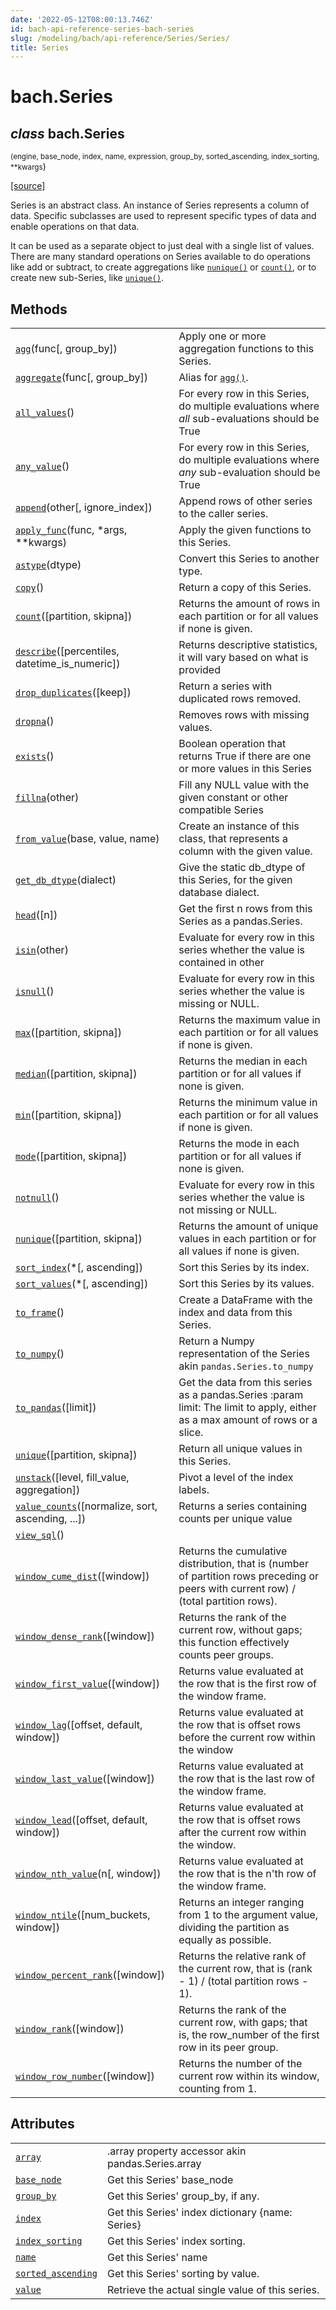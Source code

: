 ```yaml
---
date: '2022-05-12T08:00:13.746Z'
id: bach-api-reference-series-bach-series
slug: /modeling/bach/api-reference/Series/Series/
title: Series
---
```


# bach.Series

<div className="class">

## <span className="type-annotation"><em>class</em></span> <span className="additional-name">bach.</span><span className="name">Series</span>

<small className="parameter-list">(<span className="parameter" id="engine">engine</span>, <span className="parameter" id="base_node">base_node</span>, <span className="parameter" id="index">index</span>, <span className="parameter" id="name">name</span>, <span className="parameter" id="expression">expression</span>, <span className="parameter" id="group_by">group_by</span>, <span className="parameter" id="sorted_ascending">sorted_ascending</span>, <span className="parameter" id="index_sorting">index_sorting</span>, <span className="parameter" id="**">\*\*kwargs</span></small>)


&#8203;<span className="view-source">[[source]](https://github.com/objectiv/objectiv-analytics/blob/main/bach/bach/series/series.py)</span>

<div className="content">

Series is an abstract class. An instance of Series represents a column of data. Specific subclasses are
used to represent specific types of data and enable operations on that data.

It can be used as a separate object to just deal with a single list of values. There are many standard
operations on Series available to do operations like add or subtract, to create aggregations like
[`nunique()`](/modeling/bach/api-reference/Series/bach.Series.nunique.mdx) or [`count()`](/modeling/bach/api-reference/Series/bach.Series.count.mdx), or to create new sub-Series, like [`unique()`](/modeling/bach/api-reference/Series/bach.Series.unique.mdx).

## Methods

<div className="table-autosummary">

|                                                   |                                                                                                                                                                                                     |
| ------------------------------------------------- | -------------------------------------------------------------------------------------------------------------------------------------------------------------------------------------------------- |
| [`agg`](/modeling/bach/api-reference/Series/bach.Series.agg.mdx)(func[, group_by])                             | Apply one or more aggregation functions to this Series.                                                                                                                                             |
| [`aggregate`](/modeling/bach/api-reference/Series/bach.Series.aggregate.mdx)(func[, group_by])                       | Alias for [`agg()`](/modeling/bach/api-reference/Series/bach.Series.agg.mdx).                                                                                                                                                                                    |
| [`all_values`](/modeling/bach/api-reference/Series/bach.Series.all_values.mdx)()                                      | For every row in this Series, do multiple evaluations where _all_ sub-evaluations should be True                                                                                                    |
| [`any_value`](/modeling/bach/api-reference/Series/bach.Series.any_value.mdx)()                                       | For every row in this Series, do multiple evaluations where _any_ sub-evaluation should be True                                                                                                     |
| [`append`](/modeling/bach/api-reference/Series/bach.Series.append.mdx)(other[, ignore_index])                     | Append rows of other series to the caller series.                                                                                                                                                   |
| [`apply_func`](/modeling/bach/api-reference/Series/bach.Series.apply_func.mdx)(func, \*args, \*\*kwargs)                 | Apply the given functions to this Series.                                                                                                                                                           |
| [`astype`](/modeling/bach/api-reference/Series/bach.Series.astype.mdx)(dtype)                                     | Convert this Series to another type.                                                                                                                                                                |
| [`copy`](/modeling/bach/api-reference/Series/bach.Series.copy.mdx)()                                            | Return a copy of this Series.                                                                                                                                                                       |
| [`count`](/modeling/bach/api-reference/Series/bach.Series.count.mdx)([partition, skipna])                        | Returns the amount of rows in each partition or for all values if none is given.                                                                                                                    |
| [`describe`](/modeling/bach/api-reference/Series/bach.Series.describe.mdx)([percentiles, datetime_is_numeric])      | Returns descriptive statistics, it will vary based on what is provided                                                                                                                              |
| [`drop_duplicates`](/modeling/bach/api-reference/Series/bach.Series.drop_duplicates.mdx)([keep])                           | Return a series with duplicated rows removed.                                                                                                                                                       |
| [`dropna`](/modeling/bach/api-reference/Series/bach.Series.dropna.mdx)()                                          | Removes rows with missing values.                                                                                                                                                                   |
| [`exists`](/modeling/bach/api-reference/Series/bach.Series.exists.mdx)()                                          | Boolean operation that returns True if there are one or more values in this Series                                                                                                                  |
| [`fillna`](/modeling/bach/api-reference/Series/bach.Series.fillna.mdx)(other)                                     | Fill any NULL value with the given constant or other compatible Series                                                                                                                              |
| [`from_value`](/modeling/bach/api-reference/Series/bach.Series.from_value.mdx)(base, value, name)                     | Create an instance of this class, that represents a column with the given value.                                                                                                                    |
| [`get_db_dtype`](/modeling/bach/api-reference/Series/bach.Series.get_db_dtype.mdx)(dialect)                             | Give the static db_dtype of this Series, for the given database dialect.                                                                                                                            |
| [`head`](/modeling/bach/api-reference/Series/bach.Series.head.mdx)([n])                                         | Get the first n rows from this Series as a pandas.Series.                                                                                                                                           |
| [`isin`](/modeling/bach/api-reference/Series/bach.Series.isin.mdx)(other)                                       | Evaluate for every row in this series whether the value is contained in other                                                                                                                       |
| [`isnull`](/modeling/bach/api-reference/Series/bach.Series.isnull.mdx)()                                          | Evaluate for every row in this series whether the value is missing or NULL.                                                                                                                         |
| [`max`](/modeling/bach/api-reference/Series/bach.Series.max.mdx)([partition, skipna])                          | Returns the maximum value in each partition or for all values if none is given.                                                                                                                     |
| [`median`](/modeling/bach/api-reference/Series/bach.Series.median.mdx)([partition, skipna])                       | Returns the median in each partition or for all values if none is given.                                                                                                                            |
| [`min`](/modeling/bach/api-reference/Series/bach.Series.min.mdx)([partition, skipna])                          | Returns the minimum value in each partition or for all values if none is given.                                                                                                                     |
| [`mode`](/modeling/bach/api-reference/Series/bach.Series.mode.mdx)([partition, skipna])                         | Returns the mode in each partition or for all values if none is given.                                                                                                                              |
| [`notnull`](/modeling/bach/api-reference/Series/bach.Series.notnull.mdx)()                                         | Evaluate for every row in this series whether the value is not missing or NULL.                                                                                                                     |
| [`nunique`](/modeling/bach/api-reference/Series/bach.Series.nunique.mdx)([partition, skipna])                      | Returns the amount of unique values in each partition or for all values if none is given.                                                                                                           |
| [`sort_index`](/modeling/bach/api-reference/Series/bach.Series.sort_index.mdx)(\*[, ascending])                        | Sort this Series by its index.                                                                                                                                                                      |
| [`sort_values`](/modeling/bach/api-reference/Series/bach.Series.sort_values.mdx)(\*[, ascending])                       | Sort this Series by its values.                                                                                                                                                                     |
| [`to_frame`](/modeling/bach/api-reference/Series/bach.Series.to_frame.mdx)()                                        | Create a DataFrame with the index and data from this Series.                                                                                                                                        |
| [`to_numpy`](/modeling/bach/api-reference/Series/bach.Series.to_numpy.mdx)()                                        | Return a Numpy representation of the Series akin `pandas.Series.to_numpy`                                                                                                                             |
| [`to_pandas`](/modeling/bach/api-reference/Series/bach.Series.to_pandas.mdx)([limit])                                | Get the data from this series as a pandas.Series :param limit: The limit to apply, either as a max amount of rows or a slice.                                                                       |
| [`unique`](/modeling/bach/api-reference/Series/bach.Series.unique.mdx)([partition, skipna])                       | Return all unique values in this Series.                                                                                                                                                            |
| [`unstack`](/modeling/bach/api-reference/Series/bach.Series.unstack.mdx)([level, fill_value, aggregation])         | Pivot a level of the index labels.                                                                                                                                                                  |
| [`value_counts`](/modeling/bach/api-reference/Series/bach.Series.value_counts.mdx)([normalize, sort, ascending, ...])   | Returns a series containing counts per unique value                                                                                                                                                 |
| [`view_sql`](/modeling/bach/api-reference/Series/bach.Series.view_sql.mdx)()                                        |                                                                                                                                                                                                     |
| [`window_cume_dist`](/modeling/bach/api-reference/Series/bach.Series.window_cume_dist.mdx)([window])                        | Returns the cumulative distribution, that is (number of partition rows preceding or peers with current row) / (total partition rows).                                                               |
| [`window_dense_rank`](/modeling/bach/api-reference/Series/bach.Series.window_dense_rank.mdx)([window])                       | Returns the rank of the current row, without gaps; this function effectively counts peer groups.                                                                                                    |
| [`window_first_value`](/modeling/bach/api-reference/Series/bach.Series.window_first_value.mdx)([window])                      | Returns value evaluated at the row that is the first row of the window frame.                                                                                                                       |
| [`window_lag`](/modeling/bach/api-reference/Series/bach.Series.window_lag.mdx)([offset, default, window])             | Returns value evaluated at the row that is offset rows before the current row within the window                                                                                                     |
| [`window_last_value`](/modeling/bach/api-reference/Series/bach.Series.window_last_value.mdx)([window])                       | Returns value evaluated at the row that is the last row of the window frame.                                                                                                                        |
| [`window_lead`](/modeling/bach/api-reference/Series/bach.Series.window_lead.mdx)([offset, default, window])            | Returns value evaluated at the row that is offset rows after the current row within the window.                                                                                                     |
| [`window_nth_value`](/modeling/bach/api-reference/Series/bach.Series.window_nth_value.mdx)(n[, window])                     | Returns value evaluated at the row that is the n'th row of the window frame.                                                                                                                        |
| [`window_ntile`](/modeling/bach/api-reference/Series/bach.Series.window_ntile.mdx)([num_buckets, window])               | Returns an integer ranging from 1 to the argument value, dividing the partition as equally as possible.                                                                                             |
| [`window_percent_rank`](/modeling/bach/api-reference/Series/bach.Series.window_percent_rank.mdx)([window])                     | Returns the relative rank of the current row, that is (rank - 1) / (total partition rows - 1).                                                                                                      |
| [`window_rank`](/modeling/bach/api-reference/Series/bach.Series.window_rank.mdx)([window])                             | Returns the rank of the current row, with gaps; that is, the row_number of the first row in its peer group.                                                                                         |
| [`window_row_number`](/modeling/bach/api-reference/Series/bach.Series.window_row_number.mdx)([window])                       | Returns the number of the current row within its window, counting from 1.                                                                                                                           |


</div>

## Attributes

<div className="table-autosummary">

|                                                   |                                                                                                                                                                                                     |
| ------------------------------------------------- | -------------------------------------------------------------------------------------------------------------------------------------------------------------------------------------------------- |
| [`array`](/modeling/bach/api-reference/Series/bach.Series.array.mdx)                                             | .array property accessor akin pandas.Series.array                                                                                                                                                   |
| [`base_node`](/modeling/bach/api-reference/Series/bach.Series.base_node.mdx)                                         | Get this Series' base_node                                                                                                                                                                          |
| [`group_by`](/modeling/bach/api-reference/Series/bach.Series.group_by.mdx)                                          | Get this Series' group_by, if any.                                                                                                                                                                  |
| [`index`](/modeling/bach/api-reference/Series/bach.Series.index.mdx)                                             | Get this Series' index dictionary {name: Series}                                                                                                                                                    |
| [`index_sorting`](/modeling/bach/api-reference/Series/bach.Series.index_sorting.mdx)                                     | Get this Series' index sorting.                                                                                                                                                                     |
| [`name`](/modeling/bach/api-reference/Series/bach.Series.name.mdx)                                              | Get this Series' name                                                                                                                                                                               |
| [`sorted_ascending`](/modeling/bach/api-reference/Series/bach.Series.sorted_ascending.mdx)                                  | Get this Series' sorting by value.                                                                                                                                                                  |
| [`value`](/modeling/bach/api-reference/Series/bach.Series.value.mdx)                                             | Retrieve the actual single value of this series.                                                                                                                                                    |


</div>


</div>


</div>
